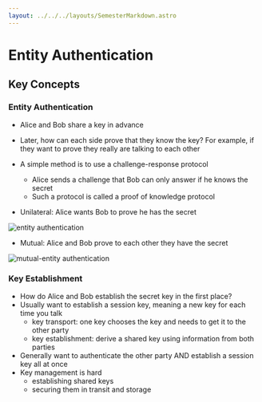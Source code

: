 ```yaml
---
layout: ../../../layouts/SemesterMarkdown.astro
---
```


# Entity Authentication

## Key Concepts

### Entity Authentication

- Alice and Bob share a key in advance
- Later, how can each side prove that they know the key? For example, if they
  want to prove they really are talking to each other

- A simple method is to use a challenge-response protocol

  - Alice sends a challenge that Bob can only answer if he knows the secret
  - Such a protocol is called a proof of knowledge protocol

- Unilateral: Alice wants Bob to prove he has the secret

![entity authentication](/images/notes/entity-authentication.png)

- Mutual: Alice and Bob prove to each other they have the secret

![mutual-entity authentication](/images/notes/mutual-entity-authentication.png)

### Key Establishment

- How do Alice and Bob establish the secret key in the first place?
- Usually want to establish a session key, meaning a new key for each time you
  talk
  - key transport: one key chooses the key and needs to get it to the other
    party
  - key establishment: derive a shared key using information from both parties
- Generally want to authenticate the other party AND establish a session key all
  at once
- Key management is hard
  - establishing shared keys
  - securing them in transit and storage
